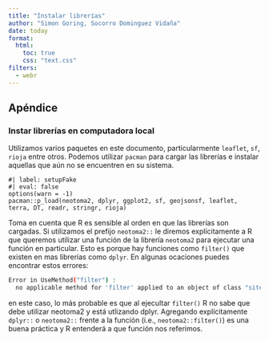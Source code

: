 ```yaml
---
title: "Instalar librerías"
author: "Simon Goring, Socorro Dominguez Vidaña"
date: today
format:
  html:
    toc: true
    css: "text.css"
filters:
  - webr
---
```

## Apéndice

### Instar librerías en computadora local {#localinstall}

Utilizamos varios paquetes en este documento, particularmente `leaflet`, `sf`, `rioja` entre otros. Podemos utilizar `pacman` para cargar las librerías e instalar aquellas que aún no se encuentren en su sistema.

```web-r
#| label: setupFake
#| eval: false
options(warn = -1)
pacman::p_load(neotoma2, dplyr, ggplot2, sf, geojsonsf, leaflet, terra, DT, readr, stringr, rioja)
```

Toma en cuenta que R es sensible al orden en que las librerías son cargadas. Si utilizamos el prefijo  `neotoma2::` le diremos explícitamente a R que queremos utilizar una función de la librería `neotoma2` para ejecutar una función en particular. Esto es porque hay funciones como `filter()` que existen en mas librerías como `dplyr`. En algunas ocaciones puedes encontrar estos errores:

```bash
Error in UseMethod("filter") : 
  no applicable method for 'filter' applied to an object of class "sites"
```

en este caso, lo más probable es que al ejecultar `filter()` R no sabe que debe utilizar neotoma2 y está utlizando dplyr. Agregando explícitamente `dplyr::` o `neotoma2::` frente a la función (i.e., `neotoma2::filter()`) es una buena práctica y R entenderá a que función nos referimos.
